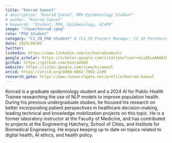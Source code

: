 ```yaml
---
title: "Konrad Samsel"
# description: "Konrad Samsel, MPH Epidemiology Student"
# author: "Konrad Samsel"
# keywords: "Student, MPH, Epidemiology, AI4PH"
image: "/team/konrad.jpeg"
role: "PhD Student" 
category: "C2_20_PhD Student" # [C1_30_Project Manager, C2_10_Postdoctoral Fellow, C2_20_PhD Student, C2_30_MSc Student, C2_50_Intern, C2_50_Research Assistant, C2_60_Summer Student]
date: 2025/09/01
twitter:
linkedin: https://www.linkedin.com/in/konradsamsel/
google_scholar: https://scholar.google.com/citations?user=mLa26ioAAAAJ&hl=en
github: https://github.com/konradVEH
website: https://sites.google.com/view/kcsamsel
orcid: https://orcid.org/0000-0002-7901-2199
research_gate: https://www.researchgate.net/profile/Konrad-Samsel
---
```


Konrad is a graduate epidemiology student and a 2024 AI for Public Health Trainee researching the use of NLP models to improve population health. During his previous undergraduate studies, he focused his research on better incorporating patient perspectives in healthcare decision-making, leading technical and knowledge mobilization projects on this topic. He is a former laboratory instructor at the Faculty of Medicine, and has contributed to projects at the Engineering Hatchery, School of Cities, and Institute for Biomedical Engineering. He enjoys keeping up to date on topics related to digital health, AI ethics, and health policy.